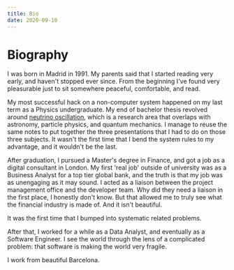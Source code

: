 ```yaml
---
title: Bio
date: 2020-09-10
---
```


# Biography

I was born in Madrid in 1991. My parents said that I started reading very early,
and haven't stopped ever since.
From the beginning I've found very pleasurable just to sit somewhere peaceful, comfortable, and read.

My most successful hack on a non-computer system happened on my last term as a Physics undergraduate.
My end of bachelor thesis revolved around [neutrino oscillation](https://en.wikipedia.org/wiki/Neutrino_oscillation),
which is a research area that overlaps with astronomy, particle physics, and quantum mechanics.
I manage to reuse the same notes to put together the three presentations that I had to do on those three subjects.
It wasn't the first time that I bend the system rules to my advantage, and it wouldn't be the last.

After graduation, I pursued a Master's degree in Finance, and got a job as a digital consultant in London.
My first 'real job' outside of university was as a Business Analyst for a top tier global bank,
and the truth is that my job was as unengaging as it may sound. I acted as a liaison between the project management office
and the developer team. Why did they need a liaison in the first place, I honestly don't know. But that allowed me to truly see
what the financial industry is made of. And it isn't beautiful.

It was the first time that I bumped into systematic related problems.

After that, I worked for a while as a Data Analyst, and eventually as a Software Engineer.
I see the world through the lens of a complicated problem: that software is making the world very fragile.

I work from beautiful Barcelona.
